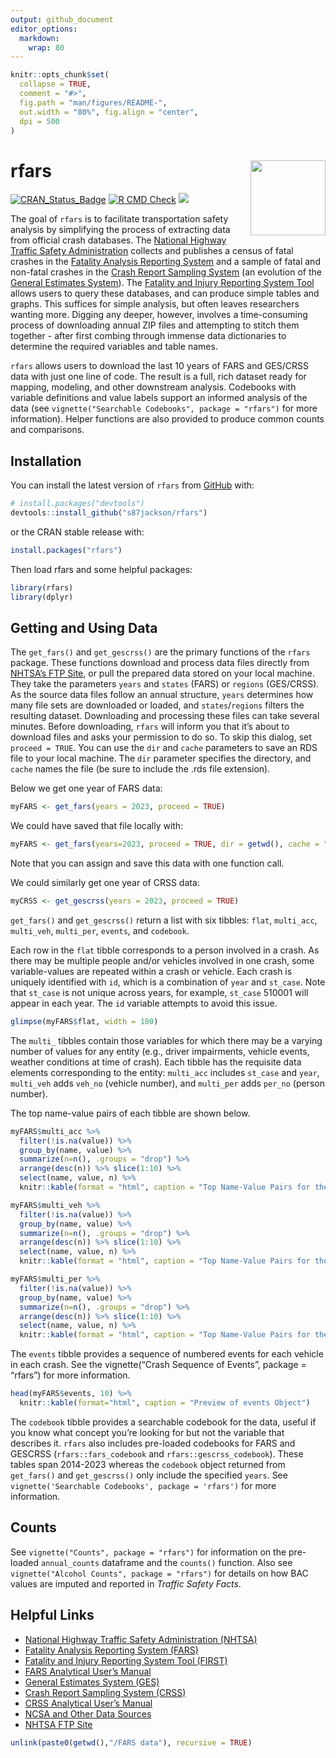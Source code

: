 ```yaml
---
output: github_document
editor_options: 
  markdown: 
    wrap: 80
---
```


<!-- README.md is generated from README.Rmd. Please edit that file -->

```r
knitr::opts_chunk$set(
  collapse = TRUE,
  comment = "#>",
  fig.path = "man/figures/README-",
  out.width = "80%", fig.align = "center",
  dpi = 500
)
```

# rfars <img src="man/figures/logo.svg" align="right" width="120"/>

<!-- badges: start -->

[![CRAN_Status_Badge](https://www.r-pkg.org/badges/version/rfars)](https://cran.r-project.org/package=rfars)
[![R CMD
Check](https://github.com/s87jackson/rfars/actions/workflows/R-CMD-check.yaml/badge.svg)](https://github.com/s87jackson/rfars/actions/workflows/R-CMD-check.yaml)
[![](https://cranlogs.r-pkg.org/badges/grand-total/rfars)](https://CRAN.R-project.org/package=rfars)

<!-- badges: end -->

The goal of `rfars` is to facilitate transportation safety analysis by
simplifying the process of extracting data from official crash databases. The
[National Highway Traffic Safety Administration](https://www.nhtsa.gov/)
collects and publishes a census of fatal crashes in the [Fatality Analysis
Reporting
System](https://www.nhtsa.gov/research-data/fatality-analysis-reporting-system-fars)
and a sample of fatal and non-fatal crashes in the [Crash Report Sampling
System](https://www.nhtsa.gov/crash-data-systems/crash-report-sampling-system)
(an evolution of the [General Estimates
System](https://www.nhtsa.gov/national-automotive-sampling-system/nass-general-estimates-system)).
The [Fatality and Injury Reporting System Tool](https://cdan.dot.gov/query)
allows users to query these databases, and can produce simple tables and graphs.
This suffices for simple analysis, but often leaves researchers wanting more.
Digging any deeper, however, involves a time-consuming process of downloading
annual ZIP files and attempting to stitch them together - after first combing
through immense data dictionaries to determine the required variables and table
names.

`rfars` allows users to download the last 10 years of FARS and GES/CRSS data
with just one line of code. The result is a full, rich dataset ready for
mapping, modeling, and other downstream analysis. Codebooks with variable
definitions and value labels support an informed analysis of the data (see
`vignette("Searchable Codebooks", package = "rfars")` for more information).
Helper functions are also provided to produce common counts and comparisons.

## Installation

You can install the latest version of `rfars` from [GitHub](https://github.com/)
with:

``` r
# install.packages("devtools")
devtools::install_github("s87jackson/rfars")
```

or the CRAN stable release with:

``` r
install.packages("rfars")
```

Then load rfars and some helpful packages:

```r
library(rfars)
library(dplyr)
```

## Getting and Using Data

The `get_fars()` and `get_gescrss()` are the primary functions of the `rfars`
package. These functions download and process data files directly from [NHTSA's
FTP Site](https://www.nhtsa.gov/file-downloads?p=nhtsa/downloads/), or pull the
prepared data stored on your local machine. They take the parameters `years` and
`states` (FARS) or `regions` (GES/CRSS). As the source data files follow an
annual structure, `years` determines how many file sets are downloaded or
loaded, and `states`/`regions` filters the resulting dataset. Downloading and
processing these files can take several minutes. Before downloading, `rfars`
will inform you that it's about to download files and asks your permission to do
so. To skip this dialog, set `proceed = TRUE`. You can use the `dir` and `cache`
parameters to save an RDS file to your local machine. The `dir` parameter
specifies the directory, and `cache` names the file (be sure to include the .rds
file extension).

Below we get one year of FARS data:

```r
myFARS <- get_fars(years = 2023, proceed = TRUE)
```

We could have saved that file locally with:

```r
myFARS <- get_fars(years=2023, proceed = TRUE, dir = getwd(), cache = "myFARS.rds")
```

Note that you can assign and save this data with one function call.

We could similarly get one year of CRSS data:

```r
myCRSS <- get_gescrss(years = 2023, proceed = TRUE)
```

`get_fars()` and `get_gescrss()` return a list with six tibbles: `flat`,
`multi_acc`, `multi_veh`, `multi_per`, `events`, and `codebook`.

Each row in the `flat` tibble corresponds to a person involved in a crash. As
there may be multiple people and/or vehicles involved in one crash, some
variable-values are repeated within a crash or vehicle. Each crash is uniquely
identified with `id`, which is a combination of `year` and `st_case`. Note that
`st_case` is not unique across years, for example, `st_case` 510001 will appear
in each year. The `id` variable attempts to avoid this issue.

```r
glimpse(myFARS$flat, width = 100)
```

The `multi_` tibbles contain those variables for which there may be a varying
number of values for any entity (e.g., driver impairments, vehicle events,
weather conditions at time of crash). Each tibble has the requisite data
elements corresponding to the entity: `multi_acc` includes `st_case` and `year`,
`multi_veh` adds `veh_no` (vehicle number), and `multi_per` adds `per_no`
(person number).

The top name-value pairs of each tibble are shown below.

```r
myFARS$multi_acc %>% 
  filter(!is.na(value)) %>% 
  group_by(name, value) %>% 
  summarize(n=n(), .groups = "drop") %>% 
  arrange(desc(n)) %>% slice(1:10) %>% 
  select(name, value, n) %>% 
  knitr::kable(format = "html", caption = "Top Name-Value Pairs for the multi_acc Object")
```

```r
myFARS$multi_veh %>% 
  filter(!is.na(value)) %>% 
  group_by(name, value) %>% 
  summarize(n=n(), .groups = "drop") %>% 
  arrange(desc(n)) %>% slice(1:10) %>% 
  select(name, value, n) %>% 
  knitr::kable(format = "html", caption = "Top Name-Value Pairs for the multi_veh Object")
```

```r
myFARS$multi_per %>% 
  filter(!is.na(value)) %>% 
  group_by(name, value) %>% 
  summarize(n=n(), .groups = "drop") %>% 
  arrange(desc(n)) %>% slice(1:10) %>% 
  select(name, value, n) %>% 
  knitr::kable(format = "html", caption = "Top Name-Value Pairs for the multi_per Object")
```

The `events` tibble provides a sequence of numbered events for each vehicle in
each crash. See the vignette("Crash Sequence of Events", package = "rfars") for
more information.

```r
head(myFARS$events, 10) %>% 
  knitr::kable(format="html", caption = "Preview of events Object")
```

The `codebook` tibble provides a searchable codebook for the data, useful if you
know what concept you're looking for but not the variable that describes it.
`rfars` also includes pre-loaded codebooks for FARS and GESCRSS
(`rfars::fars_codebook` and `rfars::gescrss_codebook`). These tables span
2014-2023 whereas the `codebook` object returned from `get_fars()` and
`get_gescrss()` only include the specified `years`. See
`vignette('Searchable Codebooks', package = 'rfars')` for more information.

## Counts

See `vignette("Counts", package = "rfars")` for information on the pre-loaded
`annual_counts` dataframe and the `counts()` function. Also see
`vignette("Alcohol Counts", package = "rfars")` for details on how BAC values
are imputed and reported in *Traffic Safety Facts*.

## Helpful Links

-   [National Highway Traffic Safety Administration
    (NHTSA)](https://www.nhtsa.gov/)
-   [Fatality Analysis Reporting System
    (FARS)](https://www.nhtsa.gov/research-data/fatality-analysis-reporting-system-fars)
-   [Fatality and Injury Reporting System Tool
    (FIRST)](https://cdan.dot.gov/query)
-   [FARS Analytical User's
    Manual](https://crashstats.nhtsa.dot.gov/Api/Public/ViewPublication/813706)
-   [General Estimates System
    (GES)](https://www.nhtsa.gov/national-automotive-sampling-system/nass-general-estimates-system)
-   [Crash Report Sampling System
    (CRSS)](https://www.nhtsa.gov/crash-data-systems/crash-report-sampling-system)
-   [CRSS Analytical User's
    Manual](https://crashstats.nhtsa.dot.gov/Api/Public/ViewPublication/813707)
-   [NCSA and Other Data
    Sources](https://cdan.dot.gov/Homepage/MotorVehicleCrashDataOverview.htm)
-   [NHTSA FTP Site](https://www.nhtsa.gov/file-downloads?p=nhtsa/downloads/)

```r
unlink(paste0(getwd(),"/FARS data"), recursive = TRUE)
```
